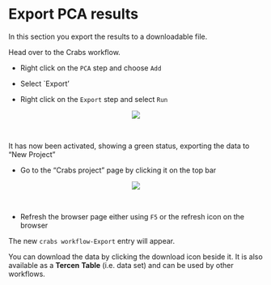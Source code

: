 # Export PCA results

In this section you export the results to a downloadable file. 


Head over to the Crabs workflow.

* Right click on the `PCA` step and choose `Add`

* Select `Export'

* Right click on the `Export` step and select `Run`

<center><img src="images/Click_on_export_run.png"></center>\

It has now been activated, showing a green status, exporting the data to "New Project" 

* Go to the "Crabs project" page by clicking it on the top bar

<center><img src="images/View_crabs_export_projectpage.png"></center>\

* Refresh the browser page either using `F5` or the refresh icon on the browser

The new `crabs workflow-Export` entry will appear.

You can download the data by clicking the download icon beside it. It is also available as a __Tercen__ **Table** (i.e. data set) and can be used by other workflows.
